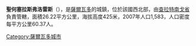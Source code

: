 {{coord|14|03|N|88|50|W|display=title}}

'''聖何塞拉斯弗洛雷斯'''（{{lang-es|Las Flores}}），是[[薩爾瓦多|薩爾瓦多]]的城鎮，位於該國西北部，由[[查拉特南戈省|查拉特南戈省]]負責管轄，面積26.22平方公里，海拔高度425米，2007年人口1,583，人口密度每平方公里60.37人。

{{ElSalvador-geo-stub}}
[[Category:薩爾瓦多城市|Category:薩爾瓦多城市]]